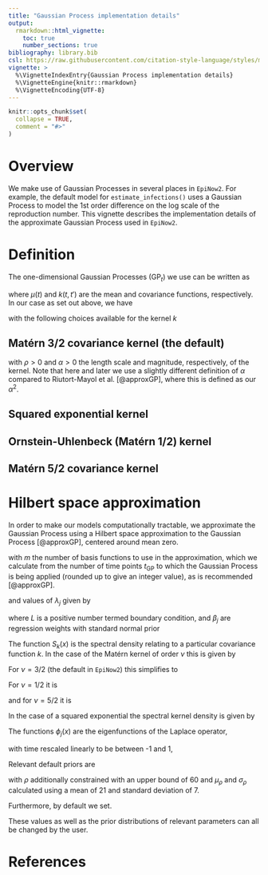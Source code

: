 ```yaml
---
title: "Gaussian Process implementation details"
output:
  rmarkdown::html_vignette:
    toc: true
    number_sections: true
bibliography: library.bib
csl: https://raw.githubusercontent.com/citation-style-language/styles/master/apa-numeric-superscript-brackets.csl
vignette: >
  %\VignetteIndexEntry{Gaussian Process implementation details}
  %\VignetteEngine{knitr::rmarkdown}
  %\VignetteEncoding{UTF-8}
---
```


```r
knitr::opts_chunk$set(
  collapse = TRUE,
  comment = "#>"
)
```

# Overview

We make use of Gaussian Processes in several places in `EpiNow2`. For example, the default model for `estimate_infections()` uses a Gaussian Process to model the 1st order difference on the log scale of the reproduction number. This vignette describes the implementation details of the approximate Gaussian Process used in `EpiNow2`.

# Definition

The one-dimensional Gaussian Processes ($\mathrm{GP}_t$) we use can be written as

\begin{equation}
\mathrm{GP}(\mu(t), k(t, t'))
\end{equation}

where $\mu(t)$ and $k(t,t')$ are the mean and covariance functions, respectively.
In our case as set out above, we have

\begin{align}
\mu(t) &\equiv 0 \\
k(t,t') &= k(|t - t'|) = k(\Delta t)
\end{align}

with the following choices available for the kernel $k$

## Matérn 3/2 covariance kernel (the default)

\begin{equation}
k(\Delta t) = \alpha^2 \left( 1 + \frac{\sqrt{3} \Delta t}{\rho} \right) \exp \left( - \frac{\sqrt{3} \Delta t}{\rho}\right)
\end{equation}

with $\rho>0$ and $\alpha > 0$ the length scale and magnitude, respectively, of the kernel.
Note that here and later we use a slightly different definition of $\alpha$ compared to Riutort-Mayol et al. [@approxGP], where this is defined as our $\alpha^2$.

## Squared exponential kernel

\begin{equation}
k(\Delta t) = \alpha^2 \exp \left( - \frac{1}{2} \frac{(\Delta t^2)}{l^2} \right)
\end{equation}

## Ornstein-Uhlenbeck (Matérn 1/2) kernel

\begin{equation}
k(\Delta t) = \alpha^2 \exp{\left( - \frac{\Delta t}{2 \rho^2}  \right)}
\end{equation}

## Matérn 5/2 covariance kernel

\begin{equation}
k(\Delta t) = \alpha \left( 1 + \frac{\sqrt{5} \Delta t}{\rho} + \frac{5}{3} \left(\frac{\Delta t}{l} \right)^2 \right) \exp \left( - \frac{\sqrt{5} \Delta t}{\rho}\right)
\end{equation}

# Hilbert space approximation

In order to make our models computationally tractable, we approximate the Gaussian Process using a Hilbert space approximation to the Gaussian Process [@approxGP], centered around mean zero.

\begin{equation}
\mathrm{GP}(0, k(\Delta t)) \approx \sum_{j=1}^m \left(S_k(\sqrt{\lambda_j}) \right)^\frac{1}{2} \phi_j(t) \beta_j
\end{equation}

with $m$ the number of basis functions to use in the approximation, which we calculate from the number of time points $t_\mathrm{GP}$ to which the Gaussian Process is being applied (rounded up to give an integer value), as is recommended [@approxGP].

\begin{equation}
m = b t_\mathrm{GP}
\end{equation}

and values of $\lambda_j$ given by

\begin{equation}
\lambda_j = \left( \frac{j \pi}{2 L} \right)^2
\end{equation}

where $L$ is a positive number termed boundary condition, and $\beta_{j}$ are regression weights with standard normal prior

\begin{equation}
\beta_j \sim \mathrm{Normal}(0, 1)
\end{equation}

The function $S_k(x)$ is the spectral density relating to a particular covariance function $k$.
In the case of the Matérn kernel of order $\nu$ this is given by

\begin{equation}
S_k(x) = \alpha^2 \frac{2 \sqrt{\pi} \Gamma(\nu + 1/2) (2\nu)^\nu}{\Gamma(\nu) \rho^{2 \nu}} \left( \frac{2 \nu}{\rho^2} + \omega^2 \right)^{-\left( \nu + \frac{1}{2}\right )}
\end{equation}

For $\nu = 3 / 2$ (the default in `EpiNow2`) this simplifies to

\begin{equation}
    S_k(\omega) =
    \alpha^2 \frac{4 \left(\sqrt{3} / \rho \right)^3}{\left(\left(\sqrt{3} / \rho\right)^2 + \omega^2\right)^2} =
    \left(\frac{2 \alpha \left(\sqrt{3} / \rho \right)^{\frac{3}{2}}}{\left(\sqrt{3} / \rho\right)^2 + \omega^2} \right)^2
\end{equation}

For $\nu = 1 / 2$ it is

\begin{equation}
S_k(\omega) = \alpha^2 \frac{2}{\rho \left(1 / \rho^2 + \omega^2\right)}
\end{equation}

and for $\nu = 5 / 2$ it is

\begin{equation}
S_k(\omega) =
    \alpha^2 \frac{16 \left(\sqrt{5} / \rho \right)^5}{3 \left(\left(\sqrt{5} / \rho\right)^2 + \omega^2\right)^3}
\end{equation}

In the case of a squared exponential the spectral kernel density is given by

\begin{equation}
S_k(\omega) = \alpha^2 \sqrt{2\pi} \rho \exp \left( -\frac{1}{2} \rho^2 \omega^2 \right)
\end{equation}

The functions $\phi_{j}(x)$ are the eigenfunctions of the Laplace operator,

\begin{equation}
\phi_j(t) = \frac{1}{\sqrt{L}} \sin\left(\sqrt{\lambda_j} (t^* + L)\right)
\end{equation}

with time rescaled linearly to be between -1 and 1,

\begin{equation}
t^* = \frac{t - \frac{1}{2}t_\mathrm{GP}}{\frac{1}{2}t_\mathrm{GP}}
\end{equation}

Relevant default priors are

\begin{align}
\alpha &\sim \mathrm{HalfNormal}(0, 0.01) \\
\rho   &\sim \mathrm{LogNormal} (\mu_\rho, \sigma_\rho)\\
\end{align}

with $\rho$ additionally constrained with an upper bound of $60$ and $\mu_{\rho}$ and $\sigma_\rho$ calculated using a mean of 21 and standard deviation of 7.

Furthermore, by default we set.

\begin{align}
b &= 0.2 \\
L &= 1.5
\end{align}

These values as well as the prior distributions of relevant parameters can all be changed by the user.

# References
